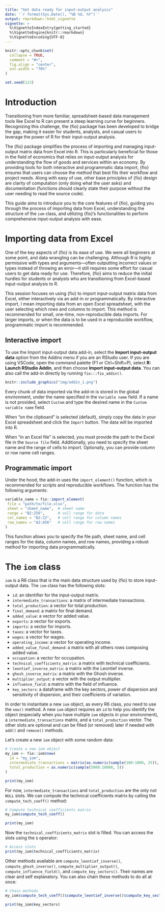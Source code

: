 ```yaml
---
title: "Get data ready for input-output analysis"
date: '`r format(Sys.Date(), "%B %d, %Y")`'
output: rmarkdown::html_vignette
vignette: >
  %\VignetteIndexEntry{getting_started}
  %\VignetteEngine{knitr::rmarkdown}
  %\VignetteEncoding{UTF-8}
---
```


<style>
p.caption {
  font-size: 0.6em;
  text-align: "center";
}
</style>

```r
knitr::opts_chunk$set(
  collapse = TRUE,
  comment = "#>",
  fig.align = "center",
  out.width = "70%"
)

set.seed(123)
```

# Introduction

Transitioning from more familiar, spreadsheet-based data management tools like Excel to R can present a steep learning curve for beginners. Recognizing this challenge, the {fio} package has been developed to bridge the gap, making it easier for students, analysts, and casual users to leverage the power of R for their input-output analysis.

The {fio} package simplifies the process of importing and managing input-output matrix data from Excel into R. This is particularly beneficial for those in the field of economics that relies on input-output analysis for understanding the flow of goods and services within an economy. By providing tools for both interactive and programmatic data import, {fio} ensures that users can choose the method that best fits their workflow and project needs. Along with easy of use, other base principles of {fio} design are clarity of computation (only doing what the user asks) and documentation (functions should clearly state their purpose without the user needing to read the source code). 

This guide aims to introduce you to the core features of {fio}, guiding you through the process of importing data from Excel, understanding the structure of the `iom` class, and utilizing {fio}'s functionalities to perform comprehensive input-output analysis with ease.

# Importing data from Excel

One of the key aspects of {fio} is its ease of use. We were all beginners at some point, and data wrangling can be challenging. Although R is highly permissive with types and arguments—often outputting incorrect values or types instead of throwing an error—it still requires some effort for casual users to get data ready for use. Therefore, {fio} aims to reduce the initial hurdles for students or analysts who are transitioning from Excel-based input-output analysis to R.

This session focuses on using {fio} to import input-output matrix data from Excel, either interactively via an add-in or programmatically. By interactive import, I mean importing data from an open Excel spreadsheet, with the user selecting which rows and columns to import. This method is recommended for small, one-time, non-reproducible data imports. For larger imports, or when the data is to be used in a reproducible workflow, programmatic import is recommended.

## Interactive import

To use the Import input-output data add-in, select the **Import input-output data** option from the Addins menu if you are an RStudio user. If you are using VSCode, open the command palette (F1 or Ctrl+Shift+P), select **R: Launch RStudio Addin**, and then choose **Import input-output data**. You can also call the add-in directly by running `fio:::fio_addin()`.

```r
knitr::include_graphics("img/addin_1.png")
```

Every chunk of data imported via the add-in is stored in the global environment, under the name specified in the `Variable name` field. If a name is not provided, select `Custom` and type the desired name in the `Custom variable name` field.

When "on the clipboard" is selected (default), simply copy the data in your Excel spreadsheet and click the `Import` button. The data will be imported into R.

When "in an Excel file" is selected, you must provide the path to the Excel file in the `Source file` field. Additionally, you need to specify the sheet name and the range of cells to import. Optionally, you can provide column or row name cell ranges.

## Programmatic import

Under the hood, the add-in uses the `import_element()` function, which is recommended for scripts and reproducible workflows. The function has the following arguments:

```r
variable_name = fio::import_element(
 file = "path/to/file.xlsx",
 sheet = "sheet_name",  # sheet name
 range = "B2:Z56",      # cell range for data
 col_names = "B2:Z2",   # cell range for column names
 row_names = "A2:A56"   # cell range for row names
)
```

This function allows you to specify the file path, sheet name, and cell ranges for the data, column names, and row names, providing a robust method for importing data programmatically.

# The `iom` class

`iom` is a R6 class that is the main data structure used by {fio} to store input-output data. The `iom` class has the following slots:

- `id`: an identifier for the input-output matrix.
- `intermediate_transactions`: a matrix of intermediate transactions.
- `total_production`: a vector for total production.
- `final_demand`: a matrix for final demand.
- `added_value`: a vector for added value.
- `exports`: a vector for exports.
- `imports`: a vector for imports.
- `taxes`: a vector for taxes.
- `wages`: a vector for wages.
- `operating_income`: a vector for operating income.
- `added_value_final_demand`: a matrix with all others rows composing added value.
- `occupation`: a vector for occupation.
- `technical_coefficients_matrix`: a matrix with technical coefficients.
- `leontief_inverse_matrix`: a matrix with the Leontief inverse.
- `ghosh_inverse_matrix`: a matrix with the Ghosh inverse.
- `multiplier_output`: a vector with the output multiplier.
- `influence_field`: a matrix with the field of influence.
- `key_sectors`: a dataframe with the key sectors, power of dispersion and sensitivity of dispersion, and their coefficients of variation.

In order to instantiate a new `iom` object, as every R6 class, you need to use the `new()` method. A new `iom` object requires an `id` to help you identify the object (especially when you have multiple `iom` objects in your environment), a  `intermediate_transactions` matrix, and a `total_production` vector. The other slots are optional and can be filled (or removed) later if needed with `add()` and `remove()` methods.

Let's create a new `iom` object with some random data:

```r
# Create a new iom object
my_iom <- fio::iom$new(
  id = "my_iom",
  intermediate_transactions = matrix(as.numeric(sample(100:1000, 25)), nrow = 5),
  total_production = as.numeric(sample(5000:10000, 5))
)

print(my_iom)
```

For now, `intermediate_transactions` and `total_production` are the only not `NULL` slots. We can compute the technical coefficients matrix by calling the `compute_tech_coeff()` method:

```r
# Compute technical coefficients matrix
my_iom$compute_tech_coeff()

print(my_iom)
```

Now the `technical_coefficients_matrix` slot is filled. You can access the slots using the `$` operator:

```r
# Access slots
print(my_iom$technical_coefficients_matrix)
```

Other methods available are `compute_leontief_inverse()`, `compute_ghosh_inverse()`, `compute_multiplier_output()`, `compute_influence_field()`, and `compute_key_sectors()`. Their names are clear and self explanatory. You can also chain these methods to do all at once:

```r
# Chain methods
my_iom$compute_tech_coeff()$compute_leontief_inverse()$compute_key_sectors()

print(my_iom$key_sectors)
```